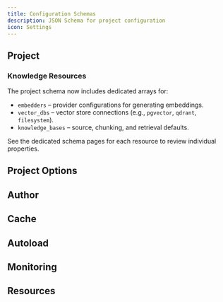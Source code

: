 ```yaml
---
title: Configuration Schemas
description: JSON Schema for project configuration
icon: Settings
---
```



## Project

<SchemaParams
  schema={compozySchema}
  title="Schema Definition"
  collapsible={true}
  defaultExpanded={true}
  paramType="path"
/>

### Knowledge Resources

The project schema now includes dedicated arrays for:

- `embedders` – provider configurations for generating embeddings.
- `vector_dbs` – vector store connections (e.g., `pgvector`, `qdrant`, `filesystem`).
- `knowledge_bases` – source, chunking, and retrieval defaults.

See the dedicated schema pages for each resource to review individual properties.

## Project Options

<SchemaParams
  schema={projectOptionsSchema}
  title="Schema Definition"
  collapsible={true}
  defaultExpanded={true}
  paramType="path"
/>

## Author

<SchemaParams
  schema={authorSchema}
  title="Schema Definition"
  collapsible={true}
  defaultExpanded={true}
  paramType="path"
/>

## Cache

<SchemaParams
  schema={cacheSchema}
  title="Schema Definition"
  collapsible={true}
  defaultExpanded={true}
  paramType="path"
/>

## Autoload

<SchemaParams
  schema={autoloadSchema}
  title="Schema Definition"
  collapsible={true}
  defaultExpanded={true}
  paramType="path"
/>

## Monitoring

<SchemaParams
  schema={monitoringSchema}
  title="Schema Definition"
  collapsible={true}
  defaultExpanded={true}
  paramType="path"
/>

## Resources

<ReferenceCardList>
  <ReferenceCard
    title="JSON Schema Specification"
    description="Official JSON Schema documentation and specification"
    href="https://json-schema.org/"
    icon="FileText"
  />
  <ReferenceCard
    title="JSON Schema Validator"
    description="Online tool for validating JSON schemas"
    href="https://www.jsonschemavalidator.net/"
    icon="CheckCircle"
  />
</ReferenceCardList>

